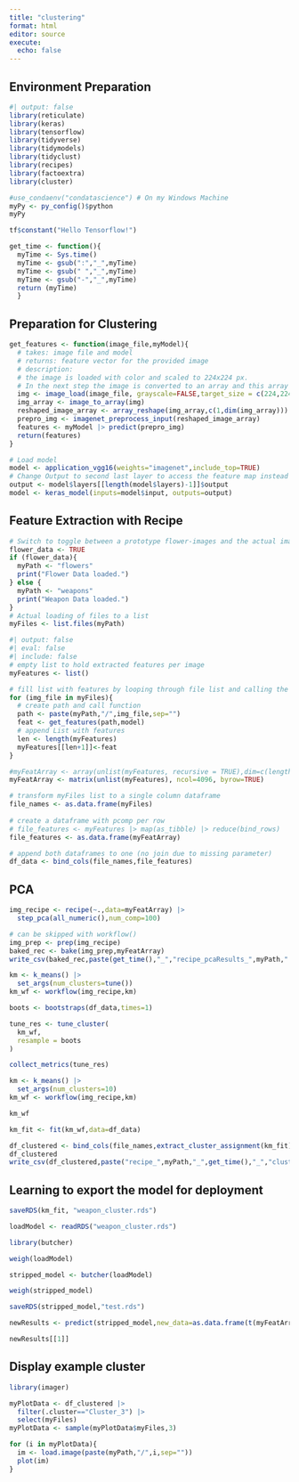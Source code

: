 ```yaml
---
title: "clustering"
format: html
editor: source
execute:
  echo: false
---
```


## Environment Preparation

```r
#| output: false
library(reticulate)
library(keras)
library(tensorflow)
library(tidyverse)
library(tidymodels)
library(tidyclust)
library(recipes)
library(factoextra)
library(cluster)
```

```r
#use_condaenv("condatascience") # On my Windows Machine
myPy <- py_config()$python
myPy
```

```r
tf$constant("Hello Tensorflow!")
```

```r
get_time <- function(){
  myTime <- Sys.time()
  myTime <- gsub(":","_",myTime)
  myTime <- gsub(" ","_",myTime)
  myTime <- gsub("-","_",myTime)
  return (myTime)
  }
```

## Preparation for Clustering

```r
get_features <- function(image_file,myModel){
  # takes: image file and model
  # returns: feature vector for the provided image
  # description:
  # the image is loaded with color and scaled to 224x224 px.
  # In the next step the image is converted to an array and this array is prepared for prediction on the provided model
  img <- image_load(image_file, grayscale=FALSE,target_size = c(224,224))
  img_array <- image_to_array(img)
  reshaped_image_array <- array_reshape(img_array,c(1,dim(img_array)))
  prepro_img <- imagenet_preprocess_input(reshaped_image_array)
  features <- myModel |> predict(prepro_img)
  return(features)
}
```

```r
# Load model
model <- application_vgg16(weights="imagenet",include_top=TRUE)
# Change Output to second last layer to access the feature map instead of classification result.
output <- model$layers[[length(model$layers)-1]]$output
model <- keras_model(inputs=model$input, outputs=output)
```

## Feature Extraction with Recipe

```r
# Switch to toggle between a prototype flower-images and the actual images to be clustered
flower_data <- TRUE
if (flower_data){
  myPath <- "flowers"
  print("Flower Data loaded.")
} else {
  myPath <- "weapons"
  print("Weapon Data loaded.")
}
# Actual loading of files to a list
myFiles <- list.files(myPath)
```

```r
#| output: false
#| eval: false
#| include: false
# empty list to hold extracted features per image
myFeatures <- list()

# fill list with features by looping through file list and calling the function get_features
for (img_file in myFiles){
  # create path and call function
  path <- paste(myPath,"/",img_file,sep="")
  feat <- get_features(path,model)
  # append List with features
  len <- length(myFeatures)
  myFeatures[[len+1]]<-feat
}

#myFeatArray <- array(unlist(myFeatures, recursive = TRUE),dim=c(length(myFeatures),length(myFeatures[[1]])))
myFeatArray <- matrix(unlist(myFeatures), ncol=4096, byrow=TRUE) 
```

```r
# transform myFiles list to a single column dataframe
file_names <- as.data.frame(myFiles)
  
# create a dataframe with pcomp per row
# file_features <- myFeatures |> map(as_tibble) |> reduce(bind_rows)
file_features <- as.data.frame(myFeatArray)

# append both dataframes to one (no join due to missing parameter)
df_data <- bind_cols(file_names,file_features)
```

## PCA

```r
img_recipe <- recipe(~.,data=myFeatArray) |>
  step_pca(all_numeric(),num_comp=100)
```

```r
# can be skipped with workflow()
img_prep <- prep(img_recipe)
baked_rec <- bake(img_prep,myFeatArray)
write_csv(baked_rec,paste(get_time(),"_","recipe_pcaResults_",myPath,".csv",sep=""))
```

```r
km <- k_means() |>
  set_args(num_clusters=tune())
km_wf <- workflow(img_recipe,km)
```

```r
boots <- bootstraps(df_data,times=1)

tune_res <- tune_cluster(
  km_wf,
  resample = boots
)
```

```r
collect_metrics(tune_res)
```

```r
km <- k_means() |>
  set_args(num_clusters=10)
km_wf <- workflow(img_recipe,km)
```

```r
km_wf
```

```r
km_fit <- fit(km_wf,data=df_data)
```

```r
df_clustered <- bind_cols(file_names,extract_cluster_assignment(km_fit))
df_clustered
write_csv(df_clustered,paste("recipe_",myPath,"_",get_time(),"_","cluster.csv",sep=""))
```

## Learning to export the model for deployment

```r
saveRDS(km_fit, "weapon_cluster.rds")
```

```r
loadModel <- readRDS("weapon_cluster.rds")
```

```r
library(butcher)
```

```r
weigh(loadModel)
```

```r
stripped_model <- butcher(loadModel)
```

```r
weigh(stripped_model)
```


```r
saveRDS(stripped_model,"test.rds")
```


```r
newResults <- predict(stripped_model,new_data=as.data.frame(t(myFeatArray[3,])))
```

```r
newResults[[1]]
```

## Display example cluster

```r
library(imager)
```

```r
myPlotData <- df_clustered |>
  filter(.cluster=="Cluster_3") |>
  select(myFiles)
myPlotData <- sample(myPlotData$myFiles,3)

for (i in myPlotData){
  im <- load.image(paste(myPath,"/",i,sep=""))
  plot(im)
}

```
